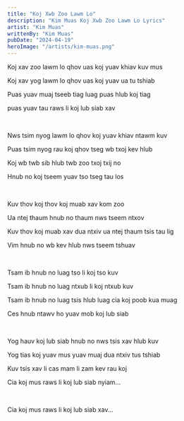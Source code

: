 ```yaml
---
title: "Koj Xwb Zoo Lawm Lo"
description: "Kim Muas Koj Xwb Zoo Lawm Lo Lyrics"
artist: "Kim Muas"
writtenBy: "Kim Muas"
pubDate: "2024-04-19"
heroImage: "/artists/kim-muas.png"
---
```


Koj xav zoo lawm lo qhov uas koj yuav khiav kuv mus 

Koj xav yog lawm lo qhov uas koj yuav ua tu tshiab 

Puas yuav muaj tseeb tiag luag puas hlub koj tiag 

puas yuav tau raws li koj lub siab xav 

<br />

Nws tsim nyog lawm lo qhov koj yuav khiav ntawm kuv 

Puas tsim nyog rau koj qhov tseg wb txoj kev hlub 

Koj wb twb sib hlub twb zoo txoj txij no 

Hnub no koj tseem yuav tso tseg tau los 

<br />

Kuv thov koj thov koj muab xav kom zoo 

Ua ntej thaum hnub no thaum nws tseem ntxov 

Kuv thov koj muab xav dua ntxiv ua ntej thaum tsis tau lig 

Vim hnub no wb kev hlub nws tseem tshuav 

<br />

Tsam ib hnub no luag tso li koj tso kuv  

Tsam ib hnub no luag ntxub li koj ntxub kuv

Tsam ib hnub no luag tsis hlub luag cia koj poob kua muag 

Ces hnub ntawv ho yuav mob koj lub siab 

<br />

Yog hauv koj lub siab hnub no nws tsis xav hlub kuv 

Yog tias koj yuav mus yuav muaj dua ntxiv tus tshiab 

Kuv tsis xav li cas mam li zam kev rau koj 

Cia koj mus raws li koj lub siab nyiam... 

<br />

Cia koj mus raws li koj lub siab xav... 